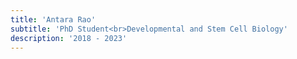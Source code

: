 ```yaml
---
title: 'Antara Rao'
subtitle: 'PhD Student<br>Developmental and Stem Cell Biology'
description: '2018 - 2023'
---
```


